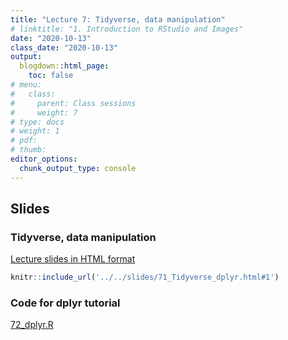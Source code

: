 ```yaml
---
title: "Lecture 7: Tidyverse, data manipulation"
# linktitle: "1. Introduction to RStudio and Images"
date: "2020-10-13"
class_date: "2020-10-13"
output:
  blogdown::html_page:
    toc: false
# menu:
#   class:
#     parent: Class sessions
#     weight: 7
# type: docs
# weight: 1 
# pdf: 
# thumb: 
editor_options: 
  chunk_output_type: console
---
```


## Slides

### Tidyverse, data manipulation

<a href="../../slides/71_Tidyverse_dplyr#1" target="_blank">Lecture slides in HTML format</a>

```r
knitr::include_url('../../slides/71_Tidyverse_dplyr.html#1')
```

### Code for dplyr tutorial

<a href="../../slides/72_dplyr.R" target="_blank">72_dplyr.R</a>
